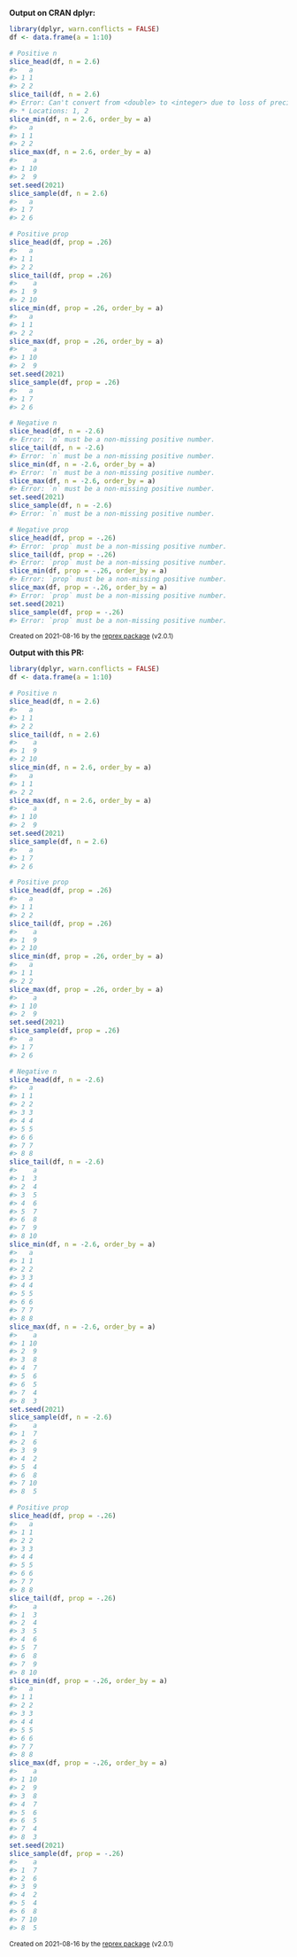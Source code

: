 
**Output on CRAN dplyr:**

``` r
library(dplyr, warn.conflicts = FALSE)
df <- data.frame(a = 1:10)

# Positive n
slice_head(df, n = 2.6)
#>   a
#> 1 1
#> 2 2
slice_tail(df, n = 2.6)
#> Error: Can't convert from <double> to <integer> due to loss of precision.
#> * Locations: 1, 2
slice_min(df, n = 2.6, order_by = a)
#>   a
#> 1 1
#> 2 2
slice_max(df, n = 2.6, order_by = a)
#>    a
#> 1 10
#> 2  9
set.seed(2021)
slice_sample(df, n = 2.6)
#>   a
#> 1 7
#> 2 6

# Positive prop
slice_head(df, prop = .26)
#>   a
#> 1 1
#> 2 2
slice_tail(df, prop = .26)
#>    a
#> 1  9
#> 2 10
slice_min(df, prop = .26, order_by = a)
#>   a
#> 1 1
#> 2 2
slice_max(df, prop = .26, order_by = a)
#>    a
#> 1 10
#> 2  9
set.seed(2021)
slice_sample(df, prop = .26)
#>   a
#> 1 7
#> 2 6

# Negative n
slice_head(df, n = -2.6)
#> Error: `n` must be a non-missing positive number.
slice_tail(df, n = -2.6)
#> Error: `n` must be a non-missing positive number.
slice_min(df, n = -2.6, order_by = a)
#> Error: `n` must be a non-missing positive number.
slice_max(df, n = -2.6, order_by = a)
#> Error: `n` must be a non-missing positive number.
set.seed(2021)
slice_sample(df, n = -2.6)
#> Error: `n` must be a non-missing positive number.

# Negative prop
slice_head(df, prop = -.26)
#> Error: `prop` must be a non-missing positive number.
slice_tail(df, prop = -.26)
#> Error: `prop` must be a non-missing positive number.
slice_min(df, prop = -.26, order_by = a)
#> Error: `prop` must be a non-missing positive number.
slice_max(df, prop = -.26, order_by = a)
#> Error: `prop` must be a non-missing positive number.
set.seed(2021)
slice_sample(df, prop = -.26)
#> Error: `prop` must be a non-missing positive number.
```

<sup>Created on 2021-08-16 by the [reprex package](https://reprex.tidyverse.org) (v2.0.1)</sup>

**Output with this PR:**

``` r
library(dplyr, warn.conflicts = FALSE)
df <- data.frame(a = 1:10)

# Positive n
slice_head(df, n = 2.6)
#>   a
#> 1 1
#> 2 2
slice_tail(df, n = 2.6)
#>    a
#> 1  9
#> 2 10
slice_min(df, n = 2.6, order_by = a)
#>   a
#> 1 1
#> 2 2
slice_max(df, n = 2.6, order_by = a)
#>    a
#> 1 10
#> 2  9
set.seed(2021)
slice_sample(df, n = 2.6)
#>   a
#> 1 7
#> 2 6

# Positive prop
slice_head(df, prop = .26)
#>   a
#> 1 1
#> 2 2
slice_tail(df, prop = .26)
#>    a
#> 1  9
#> 2 10
slice_min(df, prop = .26, order_by = a)
#>   a
#> 1 1
#> 2 2
slice_max(df, prop = .26, order_by = a)
#>    a
#> 1 10
#> 2  9
set.seed(2021)
slice_sample(df, prop = .26)
#>   a
#> 1 7
#> 2 6

# Negative n
slice_head(df, n = -2.6)
#>   a
#> 1 1
#> 2 2
#> 3 3
#> 4 4
#> 5 5
#> 6 6
#> 7 7
#> 8 8
slice_tail(df, n = -2.6)
#>    a
#> 1  3
#> 2  4
#> 3  5
#> 4  6
#> 5  7
#> 6  8
#> 7  9
#> 8 10
slice_min(df, n = -2.6, order_by = a)
#>   a
#> 1 1
#> 2 2
#> 3 3
#> 4 4
#> 5 5
#> 6 6
#> 7 7
#> 8 8
slice_max(df, n = -2.6, order_by = a)
#>    a
#> 1 10
#> 2  9
#> 3  8
#> 4  7
#> 5  6
#> 6  5
#> 7  4
#> 8  3
set.seed(2021)
slice_sample(df, n = -2.6)
#>    a
#> 1  7
#> 2  6
#> 3  9
#> 4  2
#> 5  4
#> 6  8
#> 7 10
#> 8  5

# Positive prop
slice_head(df, prop = -.26)
#>   a
#> 1 1
#> 2 2
#> 3 3
#> 4 4
#> 5 5
#> 6 6
#> 7 7
#> 8 8
slice_tail(df, prop = -.26)
#>    a
#> 1  3
#> 2  4
#> 3  5
#> 4  6
#> 5  7
#> 6  8
#> 7  9
#> 8 10
slice_min(df, prop = -.26, order_by = a)
#>   a
#> 1 1
#> 2 2
#> 3 3
#> 4 4
#> 5 5
#> 6 6
#> 7 7
#> 8 8
slice_max(df, prop = -.26, order_by = a)
#>    a
#> 1 10
#> 2  9
#> 3  8
#> 4  7
#> 5  6
#> 6  5
#> 7  4
#> 8  3
set.seed(2021)
slice_sample(df, prop = -.26)
#>    a
#> 1  7
#> 2  6
#> 3  9
#> 4  2
#> 5  4
#> 6  8
#> 7 10
#> 8  5
```

<sup>Created on 2021-08-16 by the [reprex package](https://reprex.tidyverse.org) (v2.0.1)</sup>
